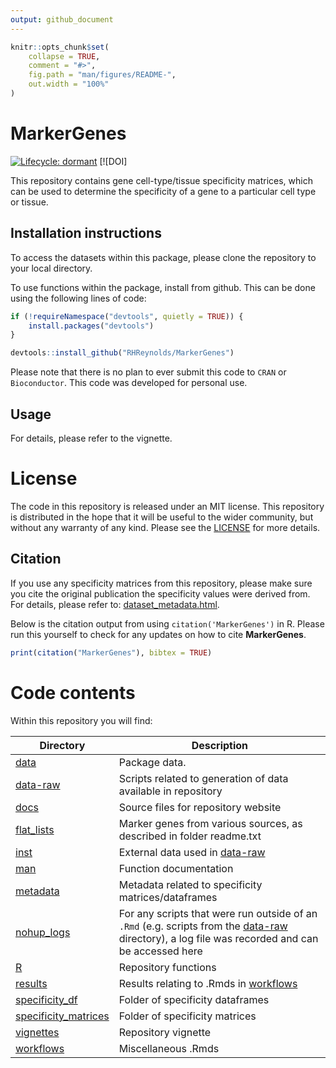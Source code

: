 ```yaml
---
output: github_document
---
```


<!-- README.md is generated from README.Rmd. Please edit that file -->

```r
knitr::opts_chunk$set(
    collapse = TRUE,
    comment = "#>",
    fig.path = "man/figures/README-",
    out.width = "100%"
)
```

# MarkerGenes

<!-- badges: start -->
[![Lifecycle: dormant](https://img.shields.io/badge/lifecycle-dormant-blue.svg)](https://www.tidyverse.org/lifecycle/#dormant)
[![DOI]
<!-- badges: end -->

This repository contains gene cell-type/tissue specificity matrices, which can be used to determine the specificity of a gene to a particular cell type or tissue.

## Installation instructions

To access the datasets within this package, please clone the repository to your local directory.

To use functions within the package, install from github. This can be done using the following lines of code:

```r
if (!requireNamespace("devtools", quietly = TRUE)) {
    install.packages("devtools")
}

devtools::install_github("RHReynolds/MarkerGenes")

```

Please note that there is no plan to ever submit this code to `CRAN` or `Bioconductor`. This code was developed for personal use.

## Usage

For details, please refer to the vignette.

# License

The code in this repository is released under an MIT license. This repository is distributed in the hope that it will be useful to the wider community, but without any warranty of any kind. Please see the [LICENSE](https://github.com/RHReynolds/MarkerGenes/tree/master/LICENSE.md) for more details.

## Citation

If you use any specificity matrices from this repository, please make sure you cite the original publication the specificity values were derived from. For details, please refer to: [dataset_metadata.html](https://rhreynolds.github.io/MarkerGenes/articles/articles/dataset_metadata.html). 

Below is the citation output from using `citation('MarkerGenes')` in R. Please run this yourself to check for any updates on how to cite __MarkerGenes__.

```r
print(citation("MarkerGenes"), bibtex = TRUE)
```

# Code contents

Within this repository you will find:

| Directory | Description |
| --------- | --------------------------------------------------------------------------- |
| [data](https://github.com/RHReynolds/MarkerGenes/tree/master/data) | Package data. |
| [data-raw](https://github.com/RHReynolds/MarkerGenes/tree/master/data-raw) | Scripts related to generation of data available in repository |
| [docs](https://github.com/RHReynolds/MarkerGenes/tree/master/docs) | Source files for repository website |
| [flat_lists](https://github.com/RHReynolds/MarkerGenes/tree/master/flat_lists) | Marker genes from various sources, as described in folder readme.txt |
| [inst](https://github.com/RHReynolds/MarkerGenes/tree/master/inst) | External data used in [data-raw](https://github.com/RHReynolds/MarkerGenes/tree/master/data-raw) |
| [man](https://github.com/RHReynolds/MarkerGenes/tree/master/man) | Function documentation |
| [metadata](https://github.com/RHReynolds/MarkerGenes/tree/master/metadata) | Metadata related to specificity matrices/dataframes |
| [nohup_logs](https://github.com/RHReynolds/MarkerGenes/tree/master/nohup_logs) | For any scripts that were run outside of an `.Rmd` (e.g. scripts from the [data-raw](https://github.com/RHReynolds/MarkerGenes/tree/master/data-raw) directory), a log file was recorded and can be accessed here |
| [R](https://github.com/RHReynolds/MarkerGenes/tree/master/R)| Repository functions |
| [results](https://github.com/RHReynolds/MarkerGenes/tree/master/results) | Results relating to .Rmds in [workflows](https://github.com/RHReynolds/MarkerGenes/tree/master/workflows) |
| [specificity_df](https://github.com/RHReynolds/MarkerGenes/tree/master/specificity_df) | Folder of specificity dataframes |
| [specificity_matrices](https://github.com/RHReynolds/MarkerGenes/tree/master/specificity_matrices) | Folder of specificity matrices |
| [vignettes](https://github.com/RHReynolds/MarkerGenes/tree/master/vignettes) | Repository vignette |
| [workflows](https://github.com/RHReynolds/MarkerGenes/tree/master/workflows) | Miscellaneous .Rmds |
